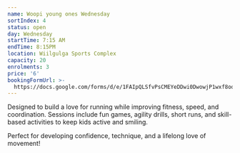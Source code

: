 ```yaml
---
name: Woopi young ones Wednesday
sortIndex: 4
status: open
day: Wednesday
startTime: 7:15 AM
endTime: 8:15PM
location: Wiilgulga Sports Complex
capacity: 20
enrolments: 3
price: '6'
bookingFormUrl: >-
  https://docs.google.com/forms/d/e/1FAIpQLSfvPsCMEYeDDwi0DwowjP1wxf8oqLvOFXA9TaGCii_78LM9CQ/viewform?usp=header
---
```

Designed to build a love for running while improving fitness, speed, and coordination. Sessions include fun games, agility drills, short runs, and skill-based activities to keep kids active and smiling.

Perfect for developing confidence, technique, and a lifelong love of movement!
